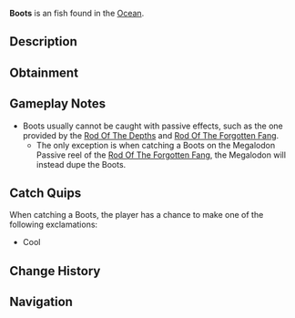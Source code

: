 {{FishInfobox
|image          = Boots.png
|rarity         = Exotic
|sea            = First Sea
|location       = [[Ocean]]
|sublocation    = 
|sources        = Fishing Rod
|nopassive      = 1
|radar_location = 
|prog_speed     = -20
|xp             = 250
|weather        = 
|time           = 
|season         = 
|bait           = 
|base_weight    = 1.3
|base_value     = 800
|weight_range   = 0.1
|base_chance    = 0.05
|base_resil     = 100
}}
'''Boots''' is an {{Rarity|Exotic}} fish found in the [[Ocean]].

== Description ==
{{Description|Boots|Bestiary Entry}}

== Obtainment ==
{{Description|Dr. Crookspine might know what to do with this.|Bestiary Hint}}
{{Fish Availability|
Apex Fish Hunt/Mosslurker
Bloop Fish Hunt
Lucky Event/Blarney McBreeze
Lucky Event/O'Mango Goldgrin
Lucky Event/Plumrick O'Luck
Lucky Event/Rowdy McCharm
Lucky Event/Sunny O'Coin
Narwhal Hunt/Beluga/First Sea
Narwhal Hunt/Magician Narwhal/First Sea
Narwhal Hunt/Narwhal/First Sea
Ocean
|top_rods      = 
Great Rod of Oscar\46142.41\226145.97;
Astralhook Rod\41366.79\230866.87;
Ethereal Prism Rod\41026\231340.83;
Leviathan's Fang Rod\40039.26\272081.88;
Seraphic Rod\38587.85\235774.9;
Resourceful Rod\33183.34\226622.89;
Destiny Rod\35511.09\265701.28;
Free Spirit Rod\36177.66\305613.32;
Trident Rod\29429.89\290227.47;
Fang of the Eclipse\33102.74\276425.91;
Firefly Rod\31714.07\272235.18;
Blazebringer Rod\33389.42\272157.88;
Flimsy Rod\18929.62\172877.73;
Training Rod\16319.01\131519.06;
Carrot Rod\36569.88\270271.76;
No-Life Rod\36757.3\240914.76;
Rod Of The Forgotten Fang\35967.54\233694.18;
Challenger's Rod\35823.47\233468.24;
Rod Of The Exalted One\33395.96\271045.82;
Rod Of The Depths\33110.71\255069.06;
Verdant Shear Rod\30606.23\259164.59;
Zeus Rod\30591.68\217646.63;
Depthseeker Rod\27896.32\240452.31;
Avalanche Rod\25223.48\219005.14;
Volcanic Rod\24523.62\203413.74;
Steady Rod\7589.74\60158.52
|recommended   = Ethereal Prism Rod
}}

== Gameplay Notes ==
* Boots usually cannot be caught with passive effects, such as the one provided by the [[Rod Of The Depths]] and [[Rod Of The Forgotten Fang]].
** The only exception is when catching a Boots on the Megalodon Passive reel of the [[Rod Of The Forgotten Fang]], the Megalodon will instead dupe the Boots.

== Catch Quips ==
When catching a Boots, the player has a chance to make one of the following exclamations:
* Cool

== Change History ==
{{Change History|{{subst:Current Version}}}}

== Navigation ==
{{Fish Navbox|Ocean}}